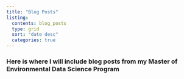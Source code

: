 ```yaml
---
title: "Blog Posts"
listing: 
  contents: blog_posts
  type: grid
  sort: "date desc"
  categories: true
---
```


### **Here is where I will include blog posts from my Master of Environmental Data Science Program**
